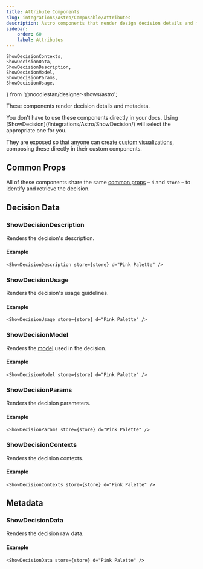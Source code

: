 ```yaml
---
title: Attribute Components
slug: integrations/Astro/Composable/Attributes
description: Astro components that render design decision details and metadata.
sidebar:
    order: 60
    label: Attributes
---
```


    ShowDecisionContexts,
    ShowDecisionData,
    ShowDecisionDescription,
    ShowDecisionModel,
    ShowDecisionParams,
    ShowDecisionUsage,
} from '@noodlestan/designer-shows/astro';



These components render decision details and metadata.

<Aside type="tip">
    You don't have to use these components directly in your docs. Using
    [ShowDecision](/integrations/Astro/ShowDecision/) will select the appropriate one for you.
</Aside>

They are exposed so that anyone can [create custom visualizations](/guides/creating-custom-design-decision-visualizations/), composing these directly in their custom components.

## Common Props

All of these components share the same [common props](/integrations/Astro/Props/#decisionprops) – `d` and `store` – to identify and retrieve the decision.

## Decision Data

### ShowDecisionDescription

Renders the decision's description.

#### Example

```mdx
<ShowDecisionDescription store={store} d="Pink Palette" />
```

<ShowDecisionDescription store={store} d="Pink Palette" />

### ShowDecisionUsage

Renders the decision's usage guidelines.

#### Example

```mdx
<ShowDecisionUsage store={store} d="Pink Palette" />
```

<ShowDecisionUsage store={store} d="Pink Palette" />

### ShowDecisionModel

Renders the [model](/decision-models) used in the decision.

#### Example

```mdx
<ShowDecisionModel store={store} d="Pink Palette" />
```

<ShowDecisionModel store={store} d="Pink Palette" />

### ShowDecisionParams

Renders the decision parameters.

#### Example

```mdx
<ShowDecisionParams store={store} d="Pink Palette" />
```

<ShowDecisionParams store={store} d="Pink Palette" />

### ShowDecisionContexts

Renders the decision contexts.

#### Example

```mdx
<ShowDecisionContexts store={store} d="Pink Palette" />
```

<ShowDecisionContexts store={store} d="Pink Palette" />

## Metadata

### ShowDecisionData

Renders the decision raw data.

#### Example

```mdx
<ShowDecisionData store={store} d="Pink Palette" />
```

<ShowDecisionData store={store} d="Pink Palette" />
